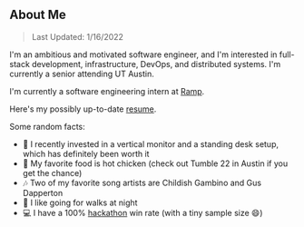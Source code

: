 ## About Me 

> Last Updated: 1/16/2022

I'm an ambitious and motivated software engineer, and I'm interested in full-stack development, infrastructure, DevOps, and distributed systems. 
I'm currently a senior attending UT Austin.

I'm currently a software engineering intern at [Ramp](https://www.ramp.com).

Here's my possibly up-to-date [resume](https://drive.google.com/file/d/1bgdKNzlHQ2GipiEqfrWfQOYkqNPG35yJ/view?usp=sharing).

Some random facts:

- 💸 I recently invested in a vertical monitor and a standing desk setup, which has definitely been worth it
- 🐔 My favorite food is hot chicken (check out Tumble 22 in Austin if you get the chance)
- 🎶 Two of my favorite song artists are Childish Gambino and Gus Dapperton
- 🌃 I like going for walks at night
- 💻 I have a 100% [hackathon](https://devpost.com/2018kguo) win rate (with a tiny sample size 😄)
